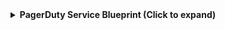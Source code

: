 <details>
<summary><b> PagerDuty Service Blueprint (Click to expand)</b></summary>

```json showLineNumbers
  {
    "identifier": "pagerdutyService",
    "description": "This blueprint represents a PagerDuty service in our software catalog",
    "title": "PagerDuty Service",
    "icon": "pagerduty",
    "schema": {
      "properties": {
        "status": {
          "title": "Status",
          "type": "string",
          "enum": [
            "active",
            "warning",
            "critical",
            "maintenance",
            "disabled"
          ],
          "enumColors": {
            "active": "green",
            "warning": "yellow",
            "critical": "red",
            "maintenance": "lightGray",
            "disabled": "darkGray"
          }
        },
        "url": {
          "title": "URL",
          "type": "string",
          "format": "url"
        },
        "oncall": {
          "title": "On Call",
          "type": "string",
          "format": "user"
        },
        "meanSecondsToResolve": {
          "title": "Mean Seconds to Resolve",
          "type": "number"
        },
        "meanSecondsToFirstAck": {
          "title": "Mean Seconds to First Acknowledge",
          "type": "number"
        },
        "meanSecondsToEngage": {
          "title": "Mean Seconds to Engage",
          "type": "number"
        }
      },
      "required": []
    },
    "mirrorProperties": {},
    "calculationProperties": {},
    "relations": {}
  }
```
</details>